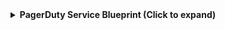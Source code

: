 <details>
<summary><b> PagerDuty Service Blueprint (Click to expand)</b></summary>

```json showLineNumbers
  {
    "identifier": "pagerdutyService",
    "description": "This blueprint represents a PagerDuty service in our software catalog",
    "title": "PagerDuty Service",
    "icon": "pagerduty",
    "schema": {
      "properties": {
        "status": {
          "title": "Status",
          "type": "string",
          "enum": [
            "active",
            "warning",
            "critical",
            "maintenance",
            "disabled"
          ],
          "enumColors": {
            "active": "green",
            "warning": "yellow",
            "critical": "red",
            "maintenance": "lightGray",
            "disabled": "darkGray"
          }
        },
        "url": {
          "title": "URL",
          "type": "string",
          "format": "url"
        },
        "oncall": {
          "title": "On Call",
          "type": "string",
          "format": "user"
        },
        "meanSecondsToResolve": {
          "title": "Mean Seconds to Resolve",
          "type": "number"
        },
        "meanSecondsToFirstAck": {
          "title": "Mean Seconds to First Acknowledge",
          "type": "number"
        },
        "meanSecondsToEngage": {
          "title": "Mean Seconds to Engage",
          "type": "number"
        }
      },
      "required": []
    },
    "mirrorProperties": {},
    "calculationProperties": {},
    "relations": {}
  }
```
</details>